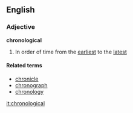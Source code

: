 ==English==
===Adjective===
'''chronological'''

#In order of time from the [[earliest]] to the [[latest]]

====Related terms====
*[[chronicle]]<!-- might want to check this one -->
*[[chronograph]]
*[[chronology]]

[[it:chronological]]